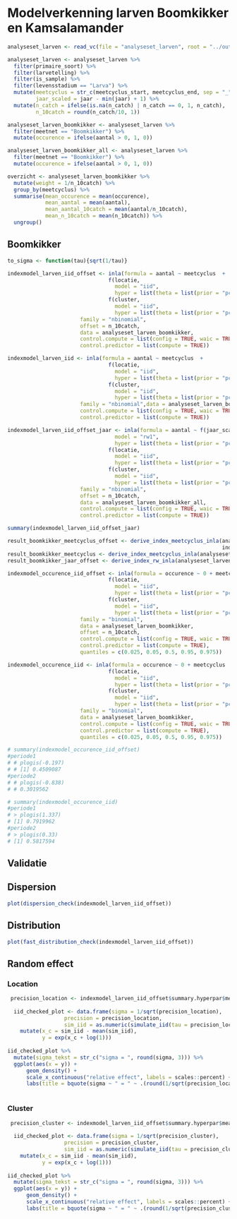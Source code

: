 # Modelverkenning larven Boomkikker en Kamsalamander

```r
analyseset_larven <- read_vc(file = "analyseset_larven", root = "../output/analyseset")

analyseset_larven <- analyseset_larven %>%
  filter(primaire_soort) %>%
  filter(larvetelling) %>%
  filter(is_sample) %>%
  filter(levensstadium == "Larva") %>%
  mutate(meetcyclus = str_c(meetcyclus_start, meetcyclus_end, sep = "_"),
         jaar_scaled = jaar - min(jaar) + 1) %>%
  mutate(n_catch = ifelse(is.na(n_catch) | n_catch == 0, 1, n_catch),
         n_10catch = round(n_catch/10, 1)) 

analyseset_larven_boomkikker <- analyseset_larven %>%
  filter(meetnet == "Boomkikker") %>%
  mutate(occurence = ifelse(aantal > 0, 1, 0))

analyseset_larven_boomkikker_all <- analyseset_larven %>%
  filter(meetnet == "Boomkikker") %>%
  mutate(occurence = ifelse(aantal > 0, 1, 0)) 

overzicht <- analyseset_larven_boomkikker %>%
  mutate(weight = 1/n_10catch) %>%
  group_by(meetcyclus) %>%
  summarise(mean_occurence = mean(occurence),
            mean_aantal = mean(aantal),
            mean_aantal_10catch = mean(aantal/n_10catch),
            mean_n_10catch = mean(n_10catch)) %>%
  ungroup()
```


## Boomkikker

```r
to_sigma <- function(tau){sqrt(1/tau)}
```

```r
indexmodel_larven_iid_offset <- inla(formula = aantal ~ meetcyclus  + 
                                f(locatie, 
                                  model = "iid", 
                                  hyper = list(theta = list(prior = "pc.prec", param = c(1, 0.05))))  + 
                                f(cluster,
                                  model = "iid", 
                                  hyper = list(theta = list(prior = "pc.prec", param = c(1, 0.05)))),
                       family = "nbinomial",
                       offset = n_10catch,
                       data = analyseset_larven_boomkikker,
                       control.compute = list(config = TRUE, waic = TRUE),
                       control.predictor = list(compute = TRUE))

indexmodel_larven_iid <- inla(formula = aantal ~ meetcyclus  + 
                                f(locatie, 
                                  model = "iid", 
                                  hyper = list(theta = list(prior = "pc.prec", param = c(1, 0.05))))  + 
                                f(cluster,
                                  model = "iid", 
                                  hyper = list(theta = list(prior = "pc.prec", param = c(1, 0.05)))),
                       family = "nbinomial",data = analyseset_larven_boomkikker,
                       control.compute = list(config = TRUE, waic = TRUE),
                       control.predictor = list(compute = TRUE))

indexmodel_larven_iid_offset_jaar <- inla(formula = aantal ~ f(jaar_scaled, 
                                  model = "rw1", 
                                  hyper = list(theta = list(prior = "pc.prec", param = c(0.3, 0.05)))) +  
                                f(locatie, 
                                  model = "iid", 
                                  hyper = list(theta = list(prior = "pc.prec", param = c(1, 0.05))))  + 
                                f(cluster,
                                  model = "iid", 
                                  hyper = list(theta = list(prior = "pc.prec", param = c(1, 0.05)))),
                       family = "nbinomial",
                       offset = n_10catch,
                       data = analyseset_larven_boomkikker_all,
                       control.compute = list(config = TRUE, waic = TRUE),
                       control.predictor = list(compute = TRUE))

summary(indexmodel_larven_iid_offset_jaar)

result_boomkikker_meetcyclus_offset <- derive_index_meetcyclus_inla(analyseset_larven_boomkikker, 
                                                                    indexmodel_larven_iid_offset, function_eval = function(...) {c(exp(meetcyclus2019_2021), exp(meetcyclus2022_2024))})
result_boomkikker_meetcyclus <- derive_index_meetcyclus_inla(analyseset_larven_boomkikker, indexmodel_larven_iid_offset, function_eval = function(...) {c(exp(meetcyclus2019_2021), exp(meetcyclus2022_2024))})
result_boomkikker_jaar_offset <- derive_index_rw_inla(analyseset_larven_boomkikker_all, indexmodel_larven_iid_offset_jaar)
```

```r
indexmodel_occurence_iid_offset <- inla(formula = occurence ~ 0 + meetcyclus  + 
                                f(locatie, 
                                  model = "iid", 
                                  hyper = list(theta = list(prior = "pc.prec", param = c(1, 0.05))))  + 
                                f(cluster,
                                  model = "iid", 
                                  hyper = list(theta = list(prior = "pc.prec", param = c(1, 0.05)))),
                       family = "binomial",
                       data = analyseset_larven_boomkikker,
                       offset = n_10catch,
                       control.compute = list(config = TRUE, waic = TRUE),
                       control.predictor = list(compute = TRUE),
                       quantiles = c(0.025, 0.05, 0.5, 0.95, 0.975))

indexmodel_occurence_iid <- inla(formula = occurence ~ 0 + meetcyclus  + 
                                f(locatie, 
                                  model = "iid", 
                                  hyper = list(theta = list(prior = "pc.prec", param = c(1, 0.05))))  + 
                                f(cluster,
                                  model = "iid", 
                                  hyper = list(theta = list(prior = "pc.prec", param = c(1, 0.05)))),
                       family = "binomial",
                       data = analyseset_larven_boomkikker,
                       control.compute = list(config = TRUE, waic = TRUE),
                       control.predictor = list(compute = TRUE),
                       quantiles = c(0.025, 0.05, 0.5, 0.95, 0.975))

# summary(indexmodel_occurence_iid_offset)
#periode1
# # plogis(-0.197)
# # [1] 0.4509087
#periode2
# # plogis(-0.838)
# # 0.3019562

# summary(indexmodel_occurence_iid)
#periode1
# > plogis(1.337)
# [1] 0.7919962
#periode2
# > plogis(0.33)
# [1] 0.5817594
```


## Validatie



## Dispersion

```r
plot(dispersion_check(indexmodel_larven_iid_offset))
```
## Distribution

```r
plot(fast_distribution_check(indexmodel_larven_iid_offset))
```
## Random effect


### Location

```r

 precision_location <- indexmodel_larven_iid_offset$summary.hyperpar$mean[2]
  
  iid_checked_plot <- data.frame(sigma = 1/sqrt(precision_location),
                  precision = precision_location,
                  sim_iid = as.numeric(simulate_iid(tau = precision_location))) %>%
    mutate(x_c = sim_iid - mean(sim_iid),
           y = exp(x_c + log(1))) 
  
iid_checked_plot %>%
  mutate(sigma_tekst = str_c("sigma = ", round(sigma, 3))) %>%
  ggplot(aes(x = y)) +
      geom_density() +
      scale_x_continuous("relative effect", labels = scales::percent) +
      labs(title = bquote(sigma ~ " = " ~ .(round(1/sqrt(precision_location), 3))))
    
```

### Cluster

```r

 precision_cluster <- indexmodel_larven_iid_offset$summary.hyperpar$mean[3]
  
  iid_checked_plot <- data.frame(sigma = 1/sqrt(precision_cluster),
                  precision = precision_cluster,
                  sim_iid = as.numeric(simulate_iid(tau = precision_cluster))) %>%
    mutate(x_c = sim_iid - mean(sim_iid),
           y = exp(x_c + log(1))) 
  
iid_checked_plot %>%
  mutate(sigma_tekst = str_c("sigma = ", round(sigma, 3))) %>%
  ggplot(aes(x = y)) +
      geom_density() +
      scale_x_continuous("relative effect", labels = scales::percent) +
      labs(title = bquote(sigma ~ " = " ~ .(round(1/sqrt(precision_cluster), 3))))
    
```

